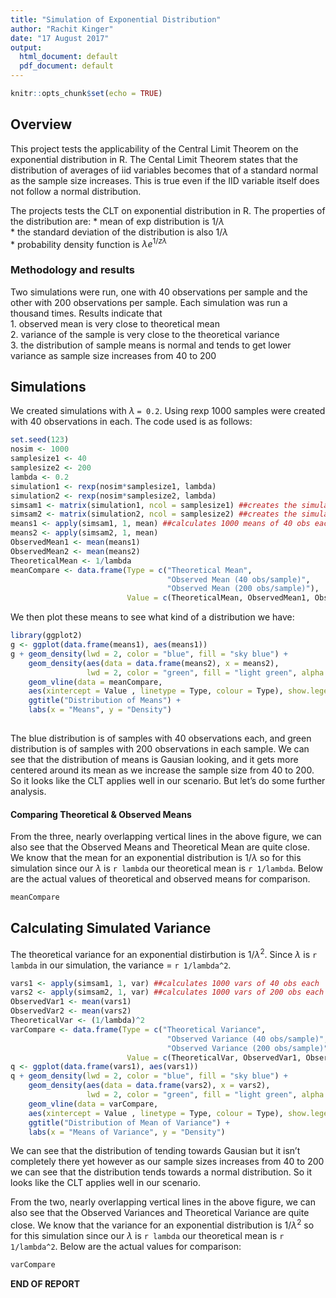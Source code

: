 ```yaml
---
title: "Simulation of Exponential Distribution"
author: "Rachit Kinger"
date: "17 August 2017"
output:
  html_document: default
  pdf_document: default
---
```



```r
knitr::opts_chunk$set(echo = TRUE)
```

## Overview  
This project tests the applicability of the Central Limit Theorem on the exponential distribution in R. The Cental Limit Theorem states that the distribution of averages of iid variables becomes that of a standard normal as the sample size increases. This is true even if the IID variable itself does not follow a normal distribution. 

The projects tests the CLT on exponential distribution in R. The properties of the distribution are: 
* mean of exp distribution is $1/\lambda$  
* the standard deviation of the distribution is also $1/\lambda$  
* probability density function is $\lambda e^{1/z\lambda}$  

### Methodology and results  
Two simulations were run, one with 40 observations per sample and the other with 200 observations per sample. Each simulation was run a thousand times. Results indicate that  
1. observed mean is very close to theoretical mean  
2. variance of the sample is very close to the theoretical variance  
3. the distribution of sample means is normal and tends to get lower variance as sample size increases from 40 to 200  
  

## Simulations  

We created simulations with $\lambda$ `= 0.2`. Using rexp 1000 samples were created with 40 observations in each. The code used is as follows:  
```r
set.seed(123)
nosim <- 1000
samplesize1 <- 40
samplesize2 <- 200
lambda <- 0.2
simulation1 <- rexp(nosim*samplesize1, lambda)
simulation2 <- rexp(nosim*samplesize2, lambda)
simsam1 <- matrix(simulation1, ncol = samplesize1) ##creates the simulated samples with 40 obs each
simsam2 <- matrix(simulation2, ncol = samplesize2) ##creates the simulated samples with 80 obs each
means1 <- apply(simsam1, 1, mean) ##calculates 1000 means of 40 obs each
means2 <- apply(simsam2, 1, mean)
ObservedMean1 <- mean(means1)
ObservedMean2 <- mean(means2)
TheoreticalMean <- 1/lambda
meanCompare <- data.frame(Type = c("Theoretical Mean",
                                   "Observed Mean (40 obs/sample)", 
                                   "Observed Mean (200 obs/sample)"), 
                          Value = c(TheoreticalMean, ObservedMean1, ObservedMean2))
```

We then plot these means to see what kind of a distribution we have: 
```r
library(ggplot2)
g <- ggplot(data.frame(means1), aes(means1))
g + geom_density(lwd = 2, color = "blue", fill = "sky blue") + 
    geom_density(aes(data = data.frame(means2), x = means2),
                 lwd = 2, color = "green", fill = "light green", alpha = 0.5) +
    geom_vline(data = meanCompare,
    aes(xintercept = Value , linetype = Type, colour = Type), show.legend = TRUE) + 
    ggtitle("Distribution of Means") +
    labs(x = "Means", y = "Density")
            
```
The blue distribution is of samples with 40 observations each, and green distribution is of samples with 200 observations in each sample. We can see that the distribution of means is Gausian looking, and it gets more centered around its mean as we increase the sample size from 40 to 200. So it looks like the CLT applies well in our scenario. But let's do some further analysis.   
  
#### Comparing Theoretical & Observed Means  
From the three, nearly overlapping vertical lines in the above figure, we can also see that the Observed Means and Theoretical Mean are quite close. We know that the mean for an exponential distribution is $1/\lambda$ so for this simulation since our $\lambda$ is `r lambda` our theoretical mean is `r 1/lambda`. Below are the actual values of theoretical and observed means for comparison.   
```r
meanCompare

```

## Calculating Simulated Variance

The theoretical variance for an exponential distirbution is $1/\lambda^{2}$. Since $\lambda$ is `r lambda` in our simulation, the variance = `r 1/lambda^2`.  

```r
vars1 <- apply(simsam1, 1, var) ##calculates 1000 vars of 40 obs each
vars2 <- apply(simsam2, 1, var) ##calculates 1000 vars of 200 obs each
ObservedVar1 <- mean(vars1)
ObservedVar2 <- mean(vars2)
TheoreticalVar <- (1/lambda)^2
varCompare <- data.frame(Type = c("Theoretical Variance",
                                   "Observed Variance (40 obs/sample)", 
                                   "Observed Variance (200 obs/sample)"), 
                          Value = c(TheoreticalVar, ObservedVar1, ObservedVar2))
q <- ggplot(data.frame(vars1), aes(vars1))
q + geom_density(lwd = 2, color = "blue", fill = "sky blue") + 
    geom_density(aes(data = data.frame(vars2), x = vars2),
                 lwd = 2, color = "green", fill = "light green", alpha = 0.5) +
    geom_vline(data = varCompare,
    aes(xintercept = Value , linetype = Type, colour = Type), show.legend = TRUE) + 
    ggtitle("Distribution of Mean of Variance") +
    labs(x = "Means of Variance", y = "Density")
```
  
We can see that the distribution of tending towards Gausian but it isn't completely there yet however as our sample sizes increases from 40 to 200 we can see that the distribution tends towards a normal distribution. So it looks like the CLT applies well in our scenario.  
  
From the two, nearly overlapping vertical lines in the above figure, we can also see that the Observed Variances and Theoretical Variance are quite close. We know that the variance for an exponential distribution is $1/\lambda^{2}$ so for this simulation since our $\lambda$ is `r lambda` our theoretical mean is `r 1/lambda^2`. Below are the actual values for comparison:  
```r
varCompare

```
  
**END OF REPORT** 

